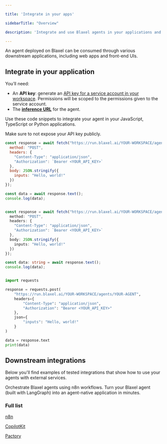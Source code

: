 ```yaml
---

title: 'Integrate in your apps'

sidebarTitle: "Overview"

description: 'Integrate and use Blaxel agents in your applications and communication platforms.'

---
```


An agent deployed on Blaxel can be consumed through various downstream applications, including web apps and front-end UIs. 

## Integrate in your application

You’ll need:

- An **API key**: generate an [API key for a service account in your workspace](../Security/Service-accounts). Permissions will be scoped to the permissions given to the service account.
- The [**inference URL**](Query-agents) for the agent.

Use these code snippets to integrate your agent in your JavaScript, TypeScript or Python applications.

<Warning>Make sure to not expose your API key publicly.</Warning>

<CodeGroup>

```javascript JavaScript
const response = await fetch("https://run.blaxel.ai/YOUR-WORKSPACE/agents/YOUR-AGENT", {
  method: "POST",
  headers: {
    "Content-Type": "application/json",
    "Authorization": `Bearer <YOUR_API_KEY>`
  },
  body: JSON.stringify({
    inputs: "Hello, world!"
  })
});

const data = await response.text();
console.log(data);

```

```typescript TypeScript

const response = await fetch("https://run.blaxel.ai/YOUR-WORKSPACE/agents/YOUR-AGENT", {
  method: "POST",
  headers: {
    "Content-Type": "application/json",
    "Authorization": `Bearer <YOUR_API_KEY>`
  },
  body: JSON.stringify({
    inputs: "Hello, world!"
  })
});

const data: string = await response.text();
console.log(data);

```
```python Python

import requests

response = requests.post(
    "https://run.blaxel.ai/YOUR-WORKSPACE/agents/YOUR-AGENT",
    headers={
        "Content-Type": "application/json",
        "Authorization": "Bearer <YOUR_API_KEY>"
    },
    json={
        "inputs": "Hello, world!"
    }
)

data = response.text
print(data)

```

</CodeGroup>

## Downstream integrations

Below you'll find examples of tested integrations that show how to use your agents with external services.

<CardGroup cols={2}>

<Card title="n8n" icon="diagram-project" href="/Agents/Integrate-in-apps/n8n">
Orchestrate Blaxel agents using n8n workflows.
</Card>

<Card title="CopilotKit" icon="c" href="/Agents/Integrate-in-apps/CopilotKit">
Turn your Blaxel agent (built with LangGraph) into an agent-native application in minutes.
</Card>

</CardGroup>

### Full list

[n8n](Integrate-in-apps/n8n)

[CopilotKit](Integrate-in-apps/CopilotKit)

[Pactory](../Integrations/Pactory)